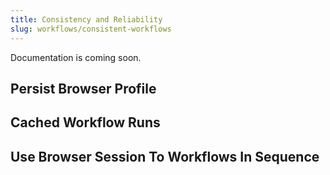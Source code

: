 ```yaml
---
title: Consistency and Reliability
slug: workflows/consistent-workflows
---
```


Documentation is coming soon.

## Persist Browser Profile

## Cached Workflow Runs

## Use Browser Session To Workflows In Sequence